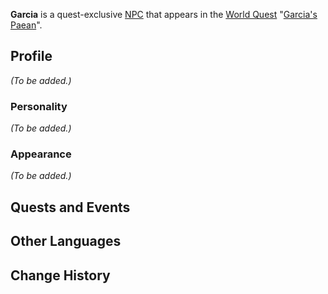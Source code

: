 {{Meta
<!-- Remove this template after adding the missing info -->
|missing_NPC_profile  = yes
}}
{{Character Infobox
|type             = Quest NPC
|image            = NPC Garcia.png
|region           = Liyue
}}
'''Garcia''' is a quest-exclusive [[NPC]] that appears in the [[World Quest]] "[[Garcia's Paean]]".

==Profile==
<!-- detailed story/lore information goes here -->
''(To be added.)''

===Personality===
''(To be added.)''

===Appearance===
''(To be added.)''

==Quests and Events==
{{Quest Appearances}}

==Other Languages==
{{Other Languages|default_hidden = 1
|en      = Garcia
|zhs     = 加尔恰
|zhs_rm  = Jiā'ěrqià
|zht     = 加爾恰
|zht_rm  = Jiā'ěrqià
|ja      = ガルシア
|ja_rm   = Garushia
|ko      = 가르시아
|ko_rm   = 
|es      = García
|fr      = Garcia
|ru      = Гарсия
|th      = Garcia
|vi      = Garcia
|de      = Garcia
|id      = Garcia
|pt      = Garcia
}}

==Change History==
{{Change History|2.7}}